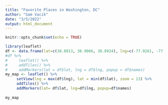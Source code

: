 ```yaml
---
title: "Favorite Places in Washington, DC"
author: "Sam Vacik"
date: "3/5/2022"
output: html_document
---
```


```r
knitr::opts_chunk$set(echo = TRUE)
```

```r
library(leaflet)
df <- data.frame(lat=c(38.8913, 38.9066, 38.8924), lng=c(-77.0261, -77.0248, -77.0484), names=c("Smithsonian Natural History Museum", "Tiger Fork (Restaurant)", "Einstein Statue"))
#df %>%
#     leaflet() %>%
#     addTiles() %>%
#     addMarkers(lat = df$lat, lng = df$lng, popup = df$names)
my_map <- leaflet() %>%
     setView(lng = max(df$lng), lat = min(df$lat), zoom = 13) %>%
     addTiles() %>%
     addMarkers(lat= df$lat, lng=df$lng, popup=df$names)
     
my_map
```

